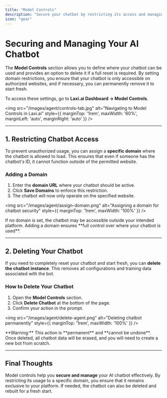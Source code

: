 ```yaml
---
title: "Model Controls"
description: "Secure your chatbot by restricting its access and managing its reset options."
icon: "gear"
---
```


# Securing and Managing Your AI Chatbot  

The **Model Controls** section allows you to define where your chatbot can be used and provides an option to delete it if a full reset is required. By setting domain restrictions, you ensure that your chatbot is only accessible on authorized websites, and if necessary, you can permanently remove it to start fresh.

To access these settings, go to **Laxi.ai Dashboard → Model Controls**.

<img src="/images/agent/controls-tab.jpg" alt="Navigating to Model Controls in Laxi.ai" style={{ marginTop: '1rem', maxWidth: '60%', marginLeft: 'auto', marginRight: 'auto' }} />

---

## 1. Restricting Chatbot Access  

To prevent unauthorized usage, you can assign a **specific domain** where the chatbot is allowed to load. This ensures that even if someone has the chatbot's ID, it cannot function outside of the permitted website.

### Adding a Domain  
1. Enter the **domain URL** where your chatbot should be active.  
2. Click **Save Domains** to enforce this restriction.  
3. The chatbot will now only operate on the specified website.  

<img src="/images/agent/assign-domain.png" alt="Assigning a domain for chatbot security" style={{ marginTop: '1rem', maxWidth: '100%' }} />

<Info>
If no domain is set, the chatbot may be accessible outside your intended platform. Adding a domain ensures **full control over where your chatbot is used**.
</Info>

---

## 2. Deleting Your Chatbot  

If you need to completely reset your chatbot and start fresh, you can **delete the chatbot instance**. This removes all configurations and training data associated with the bot.

### **How to Delete Your Chatbot**  
1. Open the **Model Controls** section.  
2. Click **Delete Chatbot** at the bottom of the page.  
3. Confirm your action in the prompt.  

<img src="/images/agent/delete-agent.png" alt="Deleting chatbot permanently" style={{ marginTop: '1rem', maxWidth: '100%' }} />

<Note>
**Warning:** This action is **permanent** and **cannot be undone**. Once deleted, all chatbot data will be erased, and you will need to create a new bot from scratch.
</Note>

---

## Final Thoughts  

Model controls help you **secure and manage** your AI chatbot effectively. By restricting its usage to a specific domain, you ensure that it remains exclusive to your platform. If needed, the chatbot can also be deleted and rebuilt for a fresh start.